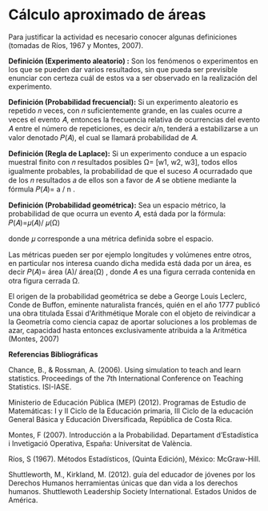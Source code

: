 # Cálculo aproximado de áreas

Para justificar la actividad es necesario conocer algunas definiciones (tomadas de Ríos,
1967 y Montes, 2007).


**Definición (Experimento aleatorio) :**
Son los fenómenos o experimentos en los que se pueden dar varios resultados, sin que pueda ser previsible enunciar con certeza cuál de estos va a ser observado en la realización del experimento.

**Definición (Probabilidad frecuencial):**
Si un experimento aleatorio es repetido 𝑛 veces, con 𝑛 suficientemente grande, en las cuales ocurre 𝑎 veces el evento 𝐴, entonces la frecuencia relativa de ocurrencias del evento 𝐴 entre el número de repeticiones, es decir a/n, tenderá a estabilizarse a un valor denotado 𝑃(𝐴), el cual se llamará probabilidad de 𝐴.

**Definición (Regla de Laplace):**
Si un experimento conduce a un espacio muestral finito con 𝑛 resultados posibles Ω= [w1, w2, w3], todos ellos igualmente probables, la probabilidad de que el suceso 𝐴 ocurradado que de los 𝑛 resultados 𝑎 de ellos son a favor de 𝐴 se obtiene mediante la fórmula
𝑃(𝐴)= a / n .


**Definición (Probabilidad geométrica):**
Sea un espacio métrico, la probabilidad de que ocurra un evento 𝐴, está dada por la
fórmula:
𝑃(𝐴)=𝜇(𝐴)/ 𝜇(Ω)

donde 𝜇 corresponde a una métrica definida sobre el espacio.

Las métricas pueden ser por ejemplo longitudes y volúmenes entre otros, en particular nos interesa cuando dicha medida está dada por un área, es decir 𝑃(𝐴)= área (A)/ área(Ω) , donde 𝐴 es una figura cerrada contenida en otra figura cerrada Ω.


El origen de la probabilidad geométrica se debe a George Louis Leclerc, Conde de Buffon, eminente naturalista francés, quién en el año 1777 publicó una obra titulada Essai
d'Arithmétique Morale con el objeto de reivindicar a la Geometría como ciencia capaz de aportar soluciones a los problemas de azar, capacidad hasta entonces exclusivamente atribuida a la Aritmética (Montes, 2007)



**Referencias Bibliográficas**

Chance, B., & Rossman, A. (2006). Using simulation to teach and learn statistics. Proceedings
of the 7th International Conference on Teaching Statistics. ISI-IASE.

Ministerio de Educación Pública (MEP) (2012). Programas de Estudio de Matemáticas: I y II
Ciclo de la Educación primaria, III Ciclo de la educación General Básica y Educación
Diversificada, República de Costa Rica.

Montes, F (2007). Introducción a la Probabilidad. Departament d’Estadística i Invetigació
Operativa, España: Universitat de València.

Ríos, S (1967). Métodos Estadísticos, (Quinta Edición), México: McGraw-Hill.

Shuttleworth, M., Kirkland, M. (2012). guía del educador de jóvenes por los Derechos Humanos herramientas únicas que dan vida a los derechos humanos. Shuttlewoth Leadership Society International. Estados Unidos de América.
